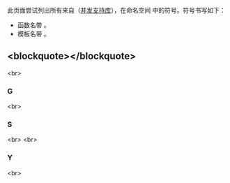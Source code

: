 {{title|std::this_thread 符号索引 {{mark since c++11}}}}
{{cpp/symbol index/navbar}}

此页面尝试列出所有来自{{lt|cpp/standard library|标准库}}（[[cpp/thread|并发支持库]]），在命名空间 {{c|std::this_thread}} 中的符号。符号书写如下：
* 函数名带 {{tt|()}}。
* 模板名带 {{tt|&lt;&gt;}}。

==&lt;blockquote&gt;{{tt|[[#G|G]]  [[#S|S]]  [[#Y|Y]]}}&lt;/blockquote&gt;==
&lt;br&gt;

===G===
{{ltf|cpp/thread/get_id}} {{mark since c++11}}&lt;br&gt;

===S===
{{ltpf|cpp/thread/sleep_for}} {{mark since c++11}}&lt;br&gt;
{{ltpf|cpp/thread/sleep_until}} {{mark since c++11}}&lt;br&gt;

===Y===
{{ltf|cpp/thread/yield}} {{mark since c++11}}&lt;br&gt;

{{langlinks|de|en|es|ja|ru}}